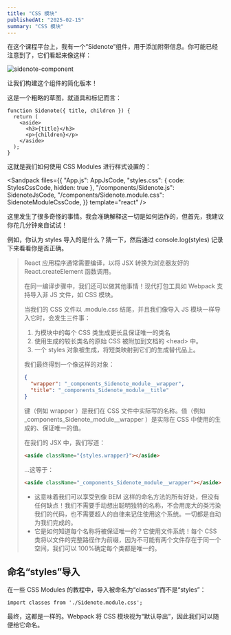 ```yaml
---
title: "CSS 模块"
publishedAt: "2025-02-15"
summary: "CSS 模块"
---
```




在这个课程平台上，我有一个“Sidenote”组件，用于添加附带信息。你可能已经注意到了，它们看起来像这样：

![sidenote-component](/blog/react/sidenote-component.png)

让我们构建这个组件的简化版本！

这是一个粗略的草图，就道具和标记而言：

```JSX
function Sidenote({ title, children }) {
  return (
    <aside>
      <h3>{title}</h3>
      <p>{children}</p>
    </aside>
  );
}
```

这就是我们如何使用 CSS Modules 进行样式设置的：

<Sandpack
  files={{
    "App.js": AppJsCode,
    "styles.css": { code: StylesCssCode, hidden: true },
    "/components/Sidenote.js": SidenoteJsCode,
    "/components/Sidenote.module.css": SidenoteModuleCssCode,
  }}
  template="react"
/>

这里发生了很多奇怪的事情。我会准确解释这一切是如何运作的，但首先，我建议你花几分钟亲自试试！

例如，你认为 styles 导入的是什么？猜一下，然后通过 console.log(styles) 记录下来看看你是否正确。

> React 应用程序通常需要编译，以将 JSX 转换为浏览器友好的 React.createElement 函数调用。
>
> 在同一编译步骤中，我们还可以做其他事情！现代打包工具如 Webpack 支持导入非 JS 文件，如 CSS 模块。
>
> 当我们的 CSS 文件以 .module.css 结尾，并且我们像导入 JS 模块一样导入它时，会发生三件事：
>
> 1. 为模块中的每个 CSS 类生成更长且保证唯一的类名
> 2. 使用生成的较长类名的原始 CSS 被附加到文档的 \<head\> 中。
> 3. 一个 styles 对象被生成，将短类映射到它们的生成替代品上。
>
> 我们最终得到一个像这样的对象：
>
> ```json
> {
>   "wrapper": "_components_Sidenote_module__wrapper",
>   "title": "_components_Sidenote_module__title"
> }
> ```
>
> 键（例如 wrapper ）是我们在 CSS 文件中实际写的名称。值（例如 \_components_Sidenote_module\_\_wrapper ）是实际在 CSS 中使用的生成的、保证唯一的值。
>
> 在我们的 JSX 中，我们写道：
>
> ```html
> <aside className="{styles.wrapper}"></aside>
> ```
>
> …这等于：
>
> ```html
> <aside className="_components_Sidenote_module__wrapper"></aside>
> ```
>
> - 这意味着我们可以享受到像 BEM 这样的命名方法的所有好处，但没有任何缺点！我们不需要手动想出聪明独特的名称，不会用庞大的类污染我们的代码，也不需要超人的自律来记住使用这个系统。一切都是自动为我们完成的。
> - 它是如何知道每个名称将被保证唯一的？它使用文件系统！每个 CSS 类将以文件的完整路径作为前缀，因为不可能有两个文件存在于同一个空间，我们可以 100%确定每个类都是唯一的。

## 命名“styles”导入

在一些 CSS Modules 的教程中，导入被命名为“classes”而不是“styles”：

```JSX
import classes from './Sidenote.module.css';
```

最终，这都是一样的。Webpack 将 CSS 模块视为“默认导出”，因此我们可以随便给它命名。
